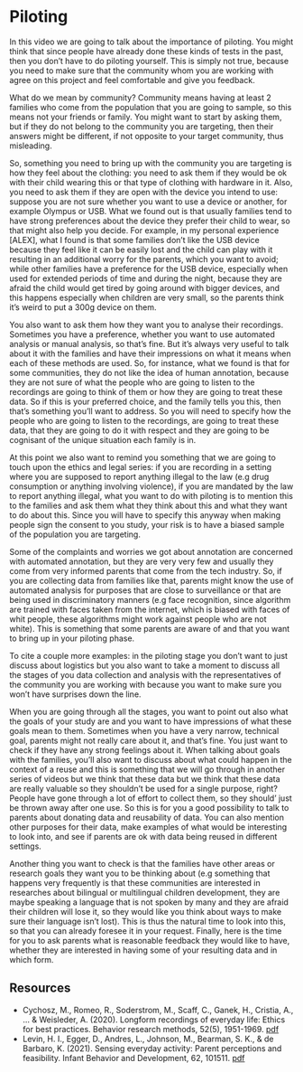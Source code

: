 # Piloting {#piloting}

In this video we are going to talk about the importance of piloting. You might think that since people have already done these kinds of tests in the past, then you don’t have to do piloting yourself. This is simply not true, because you need to make sure that the community whom you are working with agree on this project and feel comfortable and give you feedback. 

What do we mean by community? Community means having at least 2 families who come from the population that you are going to sample, so this means not your friends or family. You might want to start by asking them, but if they do not belong to the community you are targeting, then their answers might be different, if not opposite to your target community, thus misleading. 

So, something you need to bring up with the community you are targeting is how they feel about the clothing: you need to ask them if they would be ok with their child wearing this or that type of clothing with hardware in it. Also, you need to ask them if they are open with the device you intend to use: suppose you are not sure whether you want to use a device or another, for example Olympus or USB. What we found out is that usually families tend to have strong preferences about the device they prefer their child to wear, so that might also help you decide. For example, in my personal experience [ALEX], what I found is that some families don’t like the USB device because they feel like it can be easily lost and the child can play with it resulting in an additional worry for the parents, which you want to avoid; while other families have a preference for the USB device, especially when used for extended periods of time and during the night, because they are afraid the child would get tired by going around with bigger devices, and this happens especially when children are very small, so the parents think it’s weird to put a 300g device on them. 

You also want to ask them how they want you to analyse their recordings. Sometimes you have a preference, whether you want to use automated analysis or manual analysis, so that’s fine. But it’s always very useful to talk about it with the families and have their impressions on what it means when each of these methods are used. So, for instance, what we found is that for some communities, they do not like the idea of human annotation, because they are not sure of what the people who are going to listen to the recordings are going to think of them or how they are going to treat these data. So if this is your preferred choice, and the family tells you this, then that’s something you’ll want to address. So you will need to specify how the people who are going to listen to the recordings, are going to treat these data, that they are going to do it with respect and they are going to be cognisant of the unique situation each family is in. 

At this point we also want to remind you something that we are going to touch upon the ethics and legal series: if you are recording in a setting where you are supposed to report anything illegal to the law (e.g drug consumption or anything involving violence), if you are mandated by the law to report anything illegal, what you want to do with piloting is to mention this to the families and ask them what they think about this and what they want to do about this. Since you will have to specify this anyway when making people sign the consent to you study, your risk is to have a biased sample of the population you are targeting.

Some of the complaints and worries we got about annotation are concerned with automated annotation, but they are very very few and usually they come from very informed parents that come from the tech industry. So, if you are collecting data from families like that, parents might know the use of automated analysis for purposes that are close to surveillance or that are being used in discriminatory manners (e.g face recognition, since algorithm are trained with faces taken from the internet, which is biased with faces of whit people, these algorithms might work against people who are not white). This is something that some parents are aware of and that you want to bring up in your piloting phase.

To cite a couple more examples: in the piloting stage you don’t want to just discuss about logistics but you also want to take a moment to discuss all the stages of you data collection and analysis with the representatives of the community you are working with because you want to make sure you won’t have surprises down the line.  

When you are going through all the stages, you want to point out also what the goals of your study are and you want to have impressions of what these goals mean to them. Sometimes when you have a very narrow, technical goal, parents might not really care about it, and that’s fine. You just want to check if they have any strong feelings about it. When talking about goals with the families, you’ll also want to discuss about what could happen in the context of a reuse and this is something that we will go through in another series of videos but we think that these data but we think that these data are really valuable so they shouldn't be used for a single purpose, right? People have gone through a lot of effort to collect them, so they should’ just be thrown away after one use. So this is for you a good possibility to talk to parents about donating data and reusability of data. You can also mention other purposes for their data, make examples of what would be interesting to look into, and see if parents are ok with data being reused in different settings.

Another thing you want to check is that the families have other areas or research goals they want you to be thinking about (e.g something that happens very frequently is that these communities are interested in researches about bilingual or multilingual children development, they are maybe speaking a language that is not spoken by many and they are afraid their children will lose it, so they would like you think about ways to make sure their language isn’t lost). This is thus the natural time to look into this, so that you can already foresee it in your request. 
Finally, here is the time for you to ask parents what is reasonable feedback they would like to have, whether they are interested in having some of your resulting data and in which form. 

## Resources
- Cychosz, M., Romeo, R., Soderstrom, M., Scaff, C., Ganek, H., Cristia, A., ... & Weisleder, A. (2020). Longform recordings of everyday life: Ethics for best practices. Behavior research methods, 52(5), 1951-1969. [pdf](https://psyarxiv.com/ah37c/download?format=pdf)
- Levin, H. I., Egger, D., Andres, L., Johnson, M., Bearman, S. K., & de Barbaro, K. (2021). Sensing everyday activity: Parent perceptions and feasibility. Infant Behavior and Development, 62, 101511. [pdf](https://repositories.lib.utexas.edu/bitstream/handle/2152/83853/Preprint_MinorRevisions_Manuscript_ParentPerceptions.pdf?sequence=2)

